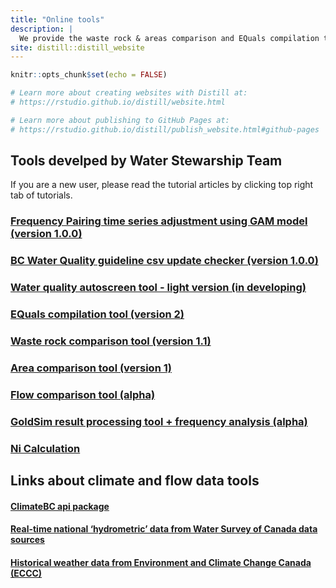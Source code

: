 ```yaml
---
title: "Online tools"
description: |
  We provide the waste rock & areas comparison and EQuals compilation tools. Now, the website is still in buidling. More data tools (e.g., Python automate control for GoldSim output) and related tutorials are coming!
site: distill::distill_website
---
```


```r
knitr::opts_chunk$set(echo = FALSE)

# Learn more about creating websites with Distill at:
# https://rstudio.github.io/distill/website.html

# Learn more about publishing to GitHub Pages at:
# https://rstudio.github.io/distill/publish_website.html#github-pages

```
## Tools develped by Water Stewarship Team 

If you are a new user, please read the tutorial articles by clicking top right tab of tutorials.

### [Frequency Pairing time series adjustment using GAM model (version 1.0.0)](https://boff-5045.shinyapps.io/Frequency_Pairing/)

### [BC Water Quality guideline csv update checker (version 1.0.0)](https://boff-5045.shinyapps.io/WQGL_update_checking/)

### [Water quality autoscreen tool - light version (in developing)](https://boff-5045.shinyapps.io/BackUP_WQS/)

### [EQuals compilation tool (version 2)](https://boff-5045.shinyapps.io/EQuls_tool_version2/)

### [Waste rock comparison tool (version 1.1)](https://boff-5045.shinyapps.io/WR_percentage/)

### [Area comparison tool (version 1)](https://boff-5045.shinyapps.io/Area_checking/)

### [Flow comparison tool (alpha)](https://boff-5045.shinyapps.io/Flow_checking/)

### [GoldSim result processing tool + frequency analysis (alpha)](https://boff-5045.shinyapps.io/Process/)

### [Ni Calculation](https://boff-5045.shinyapps.io/Ni_BM/_w_7a097ecc/)

## Links about climate and flow data tools 

#### [ClimateBC api package](https://register.climatena.ca/)
#### [Real-time national 'hydrometric' data from Water Survey of Canada data sources ](https://github.com/ropensci/tidyhydat)
#### [Historical weather data from Environment and Climate Change Canada (ECCC)](https://github.com/ropensci/weathercan)
